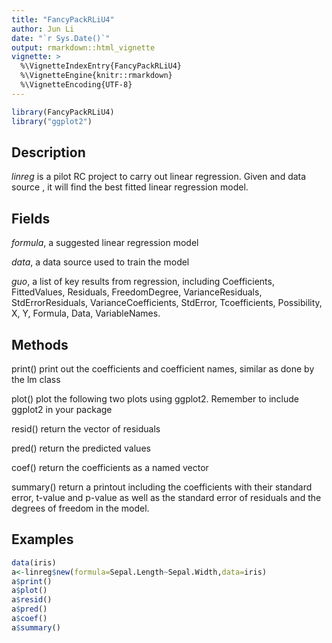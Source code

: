 ```yaml
---
title: "FancyPackRLiU4"
author: Jun Li
date: "`r Sys.Date()`"
output: rmarkdown::html_vignette
vignette: >
  %\VignetteIndexEntry{FancyPackRLiU4}
  %\VignetteEngine{knitr::rmarkdown}
  %\VignetteEncoding{UTF-8}
---
```


```r
library(FancyPackRLiU4)
library("ggplot2")
```

## Description
*linreg* is a pilot RC project to carry out linear regression. Given \code{formula} and data source \code{data}, it will find the best fitted linear regression model.

## Fields
*formula*, a suggested linear regression model

*data*, a data source used to train the model

*guo*, a list of key results from regression, including Coefficients, FittedValues, Residuals, FreedomDegree, VarianceResiduals, StdErrorResiduals, VarianceCoefficients, StdError, Tcoefficients, Possibility, X, Y, Formula, Data, VariableNames.

## Methods
print() print out the coefficients and coefficient names, similar as done by the lm class

plot() plot the following two plots using ggplot2. Remember to include ggplot2 in your package

resid() return the vector of residuals

pred() return the predicted values

coef() return the coefficients as a named vector

summary() return a printout including the coefficients with their standard error, t-value and p-value as well as the standard error of  residuals and the degrees of freedom in the model.


## Examples
```r
data(iris)
a<-linreg$new(formula=Sepal.Length~Sepal.Width,data=iris)
a$print()          
a$plot()
a$resid()
a$pred()
a$coef()
a$summary()
```
